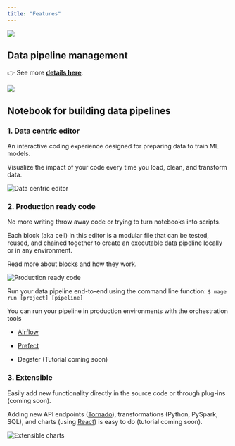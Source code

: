 ```yaml
---
title: "Features"
---
```


![](https://user-images.githubusercontent.com/78053898/198751496-22d51f03-f09f-454c-8f98-409b5dbec8f9.svg)

<CardGroup>
  <Card
    title="Data pipeline management"
    icon="diagram-project"
    href="https://github.com/mage-ai/mage-ai/blob/master/docs/features/README.md#data-pipeline-management"
  ></Card>
  <Card
    title="Notebook for building data pipelines"
    icon="notebook"
    href="https://github.com/mage-ai/mage-ai/blob/master/docs/features/README.md#notebook-for-building-data-pipelines"
  ></Card>
  <Card
    title="Roadmap"
    icon="map"
    href="https://airtable.com/shrJS0cDOmQywb8vp"
  ></Card>
  <Card
    title="Changelog"
    icon="list-check"
    href="https://mageai.notion.site/What-s-new-7cc355e38e9c42839d23fdbef2dabd2c"
  ></Card>
</CardGroup>

## Data pipeline management

👉 See more
[**details here**](https://github.com/mage-ai/mage-ai/blob/master/docs/features/orchestration/README.md).

![](https://github.com/mage-ai/assets/blob/main/orchestration-overview.gif?raw=true)

## Notebook for building data pipelines

### 1\. Data centric editor

An interactive coding experience designed for preparing data to train ML models.

Visualize the impact of your code every time you load, clean, and transform
data.

<img
  alt="Data centric editor"
  src="/media/data-centric-editor.png"
/>

### 2\. Production ready code

No more writing throw away code or trying to turn notebooks into scripts.

Each block (aka cell) in this editor is a modular file that can be tested,
reused, and chained together to create an executable data pipeline locally or in
any environment.

Read more about [blocks](/design/blocks) and how they work.

<img
  alt="Production ready code"
  src="/media/data-pipeline.png"
/>

Run your data pipeline end-to-end using the command line function:
`$ mage run [project] [pipeline]`

You can run your pipeline in production environments with the orchestration
tools

- [Airflow](https://github.com/mage-ai/mage-ai/blob/master/docs/features/docs/production/airflow.md)

- [Prefect](https://github.com/mage-ai/mage-ai/blob/master/docs/features/docs/production/prefect.md)

- Dagster (Tutorial coming soon)

### 3\. Extensible

Easily add new functionality directly in the source code or through plug-ins
(coming soon).

Adding new API endpoints ([Tornado](https://www.tornadoweb.org/en/stable/)),
transformations (Python, PySpark, SQL), and charts (using
[React](https://reactjs.org/)) is easy to do (tutorial coming soon).

<img
  alt="Extensible charts"
  src="/media/extensible-charts.gif"
/>
